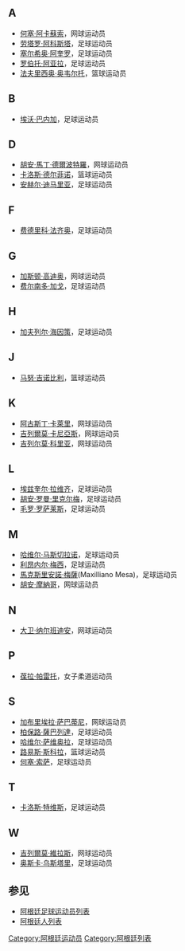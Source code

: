 {{目录}}

==A==
*[[何塞·阿卡蘇索|何塞·阿卡蘇索]]，网球运动员
*[[劳塔罗·阿科斯塔|劳塔罗·阿科斯塔]]，足球运动员
*[[塞尔希奥·阿奎罗|塞尔希奥·阿奎罗]]，足球运动员
*[[罗伯托·阿亚拉|罗伯托·阿亚拉]]，足球运动员
*[[法夫里西奥·奥韦尔托|法夫里西奥·奥韦尔托]]，篮球运动员

==B==
*[[埃沃·巴内加|埃沃·巴内加]]，足球运动员

==D==
*[[胡安·馬丁·德爾波特羅|胡安·馬丁·德爾波特羅]]，网球运动员
*[[卡洛斯·德尔菲诺|卡洛斯·德尔菲诺]]，篮球运动员
*[[安赫尔·迪马里亚|安赫尔·迪马里亚]]，足球运动员

==F==
*[[费德里科·法齐奥|费德里科·法齐奥]]，足球运动员

==G==
*[[加斯顿·高迪奥|加斯顿·高迪奥]]，网球运动员
*[[费尔南多·加戈|费尔南多·加戈]]，足球运动员

==H==
*[[加夫列尔·海因策|加夫列尔·海因策]]，足球运动员

==J==
*[[马努·吉诺比利|马努·吉诺比利]]，篮球运动员

==K==
*[[阿古斯丁·卡萊里|阿古斯丁·卡萊里]]，网球运动员
*[[吉列爾莫·卡尼亞斯|吉列爾莫·卡尼亞斯]]，网球运动员
*[[吉列尔莫·科里亚|吉列尔莫·科里亚]]，网球运动员

==L==
*[[埃兹奎尔·拉维齐|埃兹奎尔·拉维齐]]，足球运动员
*[[胡安·罗曼·里克尔梅|胡安·罗曼·里克尔梅]]，足球运动员
*[[毛罗·罗萨莱斯|毛罗·罗萨莱斯]]，足球运动员

==M==
*[[哈维尔·马斯切拉诺|哈维尔·马斯切拉诺]]，足球运动员
*[[利昂内尔·梅西|利昂内尔·梅西]]，足球运动员
*[[馬克斯里安諾·梅薩|馬克斯里安諾·梅薩]](Maxilliano Mesa)，足球运动员
*[[胡安·摩納哥|胡安·摩納哥]]，网球运动员

==N==
*[[大卫·纳尔班迪安|大卫·纳尔班迪安]]，网球运动员

==P==
*[[葆拉·帕雷托|葆拉·帕雷托]]，女子柔道运动员
	
==S==
*[[加布里埃拉·萨巴蒂尼|加布里埃拉·萨巴蒂尼]]，网球运动员
*[[柏保路·薩巴列達|柏保路·薩巴列達]]，足球运动员
*[[哈维尔·萨维奥拉|哈维尔·萨维奥拉]]，足球运动员
*[[路易斯·斯科拉|路易斯·斯科拉]]，篮球运动员
*[[何塞·索萨|何塞·索萨]]，足球运动员

==T==
*[[卡洛斯·特维斯|卡洛斯·特维斯]]，足球运动员

==W==
*[[吉列爾莫·維拉斯|吉列爾莫·維拉斯]]，网球运动员
*[[奥斯卡·乌斯塔里|奥斯卡·乌斯塔里]]，足球运动员

==参见==
*[[阿根廷足球运动员列表|阿根廷足球运动员列表]]
*[[阿根廷人列表|阿根廷人列表]]

{{美洲题目|运动员列表}}

[[Category:阿根廷运动员|Category:阿根廷运动员]]
[[Category:阿根廷列表|Category:阿根廷列表]]